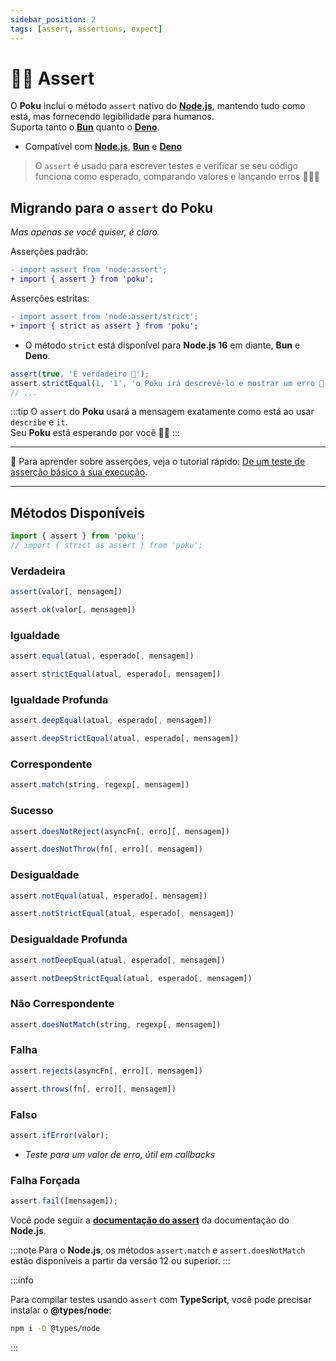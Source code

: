 ```yaml
---
sidebar_position: 2
tags: [assert, assertions, expect]
---
```



# 🕵🏻 Assert

O **Poku** inclui o método `assert` nativo do [**Node.js**][node-version-url], mantendo tudo como está, mas fornecendo legibilidade para humanos.<br/>
Suporta tanto o [**Bun**][bun-version-url] quanto o [**Deno**][deno-version-url].

[node-version-url]: https://github.com/nodejs/node
[bun-version-url]: https://github.com/oven-sh/bun
[deno-version-url]: https://github.com/denoland/deno

- Compatível com [**Node.js**][node-version-url], [**Bun**][bun-version-url] e [**Deno**][deno-version-url]

> O `assert` é usado para escrever testes e verificar se seu código funciona como esperado, comparando valores e lançando erros 🧑🏻‍🎓

## Migrando para o `assert` do **Poku**

_Mas apenas se você quiser, é claro._

Asserções padrão:

```diff
- import assert from 'node:assert';
+ import { assert } from 'poku';
```

Asserções estritas:

```diff
- import assert from 'node:assert/strict';
+ import { strict as assert } from 'poku';
```

- O método `strict` está disponível para **Node.js 16** em diante, **Bun** e **Deno**.

```ts
assert(true, 'É verdadeiro 🧪');
assert.strictEqual(1, '1', 'o Poku irá descrevê-lo e mostrar um erro 🐷');
// ...
```

:::tip
O `assert` do **Poku** usará a mensagem exatamente como está ao usar `describe` e `it`. <br />
Seu **Poku** está esperando por você 🐷✨
:::

<hr />

📘 Para aprender sobre asserções, veja o tutorial rápido: [De um teste de asserção básico à sua execução](/docs/tutorials/beginner).

<hr />

## Métodos Disponíveis

```ts
import { assert } from 'poku';
// import { strict as assert } from 'poku';
```

<FAQ title='Asserções positivas' open>

### Verdadeira

```ts
assert(valor[, mensagem])
```

```ts
assert.ok(valor[, mensagem])
```

### Igualdade

```ts
assert.equal(atual, esperado[, mensagem])
```

```ts
assert.strictEqual(atual, esperado[, mensagem])
```

### Igualdade Profunda

```ts
assert.deepEqual(atual, esperado[, mensagem])
```

```ts
assert.deepStrictEqual(atual, esperado[, mensagem])
```

### Correspondente

```ts
assert.match(string, regexp[, mensagem])
```

### Sucesso

```ts
assert.doesNotReject(asyncFn[, erro][, mensagem])
```

```ts
assert.doesNotThrow(fn[, erro][, mensagem])
```

</FAQ>

<FAQ title='Asserções Negativas'>

### Desigualdade

```ts
assert.notEqual(atual, esperado[, mensagem])
```

```ts
assert.notStrictEqual(atual, esperado[, mensagem])
```

### Desigualdade Profunda

```ts
assert.notDeepEqual(atual, esperado[, mensagem])
```

```ts
assert.notDeepStrictEqual(atual, esperado[, mensagem])
```

### Não Correspondente

```ts
assert.doesNotMatch(string, regexp[, mensagem])
```

### Falha

```ts
assert.rejects(asyncFn[, erro][, mensagem])
```

```ts
assert.throws(fn[, erro][, mensagem])
```

</FAQ>

<FAQ title='Tratamento de Erro'>

### Falso

```ts
assert.ifError(valor);
```

- _Teste para um valor de erro, útil em callbacks_

### Falha Forçada

```ts
assert.fail([mensagem]);
```

</FAQ>

Você pode seguir a [**documentação do assert**](https://nodejs.org/api/assert.html) da documentação do **Node.js**.

:::note
Para o **Node.js**, os métodos `assert.match` e `assert.doesNotMatch` estão disponíveis a partir da versão 12 ou superior.
:::

:::info

Para compilar testes usando `assert` com **TypeScript**, você pode precisar instalar o **@types/node**:

```bash
npm i -D @types/node
```

:::
